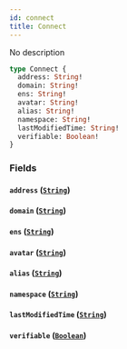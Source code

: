 ```yaml
---
id: connect
title: Connect
---
```



No description


```graphql
type Connect {
  address: String!
  domain: String!
  ens: String!
  avatar: String!
  alias: String!
  namespace: String!
  lastModifiedTime: String!
  verifiable: Boolean!
}
```


### Fields

#### `address` ([`String`](/docs/GraphQL/scalars/string))




#### `domain` ([`String`](/docs/GraphQL/scalars/string))




#### `ens` ([`String`](/docs/GraphQL/scalars/string))




#### `avatar` ([`String`](/docs/GraphQL/scalars/string))




#### `alias` ([`String`](/docs/GraphQL/scalars/string))




#### `namespace` ([`String`](/docs/GraphQL/scalars/string))




#### `lastModifiedTime` ([`String`](/docs/GraphQL/scalars/string))




#### `verifiable` ([`Boolean`](/docs/GraphQL/scalars/boolean))






